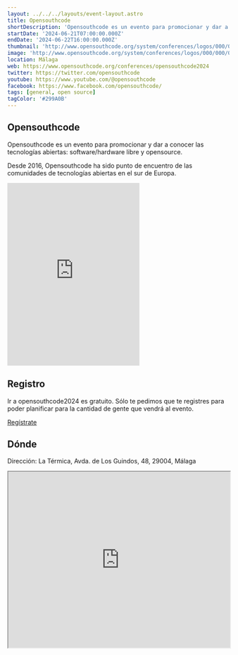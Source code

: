 ```yaml
---
layout: ../../../layouts/event-layout.astro
title: Opensouthcode
shortDescription: 'Opensouthcode es un evento para promocionar y dar a conocer las tecnologías abiertas: software/hardware libre y opensource.'
startDate: '2024-06-21T07:00:00.000Z'
endDate: '2024-06-22T16:00:00.000Z'
thumbnail: 'http://www.opensouthcode.org/system/conferences/logos/000/000/006/original/logo_osc.png'
image: 'http://www.opensouthcode.org/system/conferences/logos/000/000/006/original/logo_osc.png'
location: Málaga
web: https://www.opensouthcode.org/conferences/opensouthcode2024
twitter: https://twitter.com/opensouthcode
youtube: https://www.youtube.com/@opensouthcode
facebook: https://www.facebook.com/opensouthcode/
tags: [general, open source]
tagColor: '#299A0B'
---
```


## Opensouthcode

Opensouthcode es un evento para promocionar y dar a conocer las tecnologías abiertas: software/hardware libre y opensource.

Desde 2016, Opensouthcode ha sido punto de encuentro de las comunidades de tecnologías abiertas en el sur de Europa.

<iframe
  height="415"
  class="mb-4 mt-4 w-full border-none"
  src="https://www.youtube.com/embed/6g1F6AkOQL0?si=SFv6lBvSVdqWJNOH"
  title="OpenSouthCode 2023"
  frameborder="0"
  allow="accelerometer; autoplay; clipboard-write; encrypted-media; gyroscope; picture-in-picture; web-share"
  allowfullscreen
></iframe>

## Registro

Ir a opensouthcode2024 es gratuito. Sólo te pedimos que te registres para poder planificar para la cantidad de gente que vendrá al evento.

<a target="_blank" href="https://www.opensouthcode.org/conferences/opensouthcode2024/register/new">
  Regístrate
</a>

## Dónde

Dirección: La Térmica, Avda. de Los Guindos, 48, 29004, Málaga

<iframe
  style="width: 100%; height: 400px;"
  height="400"
  allowfullscreen=""
  loading="lazy"
  referrerpolicy="no-referrer-when-downgrade"
  src="https://www.google.com/maps/embed?pb=!1m18!1m12!1m3!1d3199.381339699327!2d-4.44763104833959!3d36.68937328153013!2m3!1f0!2f0!3f0!3m2!1i1024!2i768!4f13.1!3m3!1m2!1s0xd72f9d1ad2c3d95%3A0x2e62408338fb171b!2sLa%20T%C3%A9rmica!5e0!3m2!1ses!2ses!4v1678091130419!5m2!1ses!2ses"
  aria-label="La Térmica, Avda. de Los Guindos, 48, 29004, Málaga"
></iframe>

